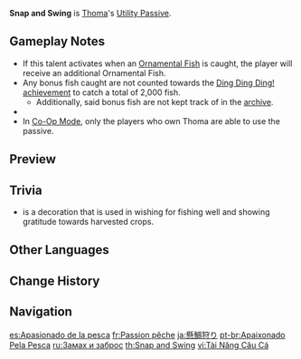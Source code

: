 {{Talent Infobox
|image         = Talent Snap and Swing.png
|character     = Thoma
|type          = Utility Passive
|info          = When you [[Fishing|fish]] successfully in [[Inazuma]], Thoma's help grants a 20% chance of scoring a double catch.
|utility1      = Fishing
|utility2      = Inazuma Fishing
}}
{{Description|"Thoma takes to new life skills like a fish to water. After arriving in Inazuma, he quickly learned how to partake of the bountiful blessings found in the nation's waters."|2=[[Dainsleif]] in [https://youtu.be/tujjklS7LD4 Collected Miscellany - "Thoma: Crimson Armor of Loyalty"]}}
'''Snap and Swing''' is [[Thoma]]'s [[Utility Passive]].

==Gameplay Notes==
* If this talent activates when an [[Ornamental Fish]] is caught, the player will receive an additional Ornamental Fish.
* Any bonus fish caught are not counted towards the [[Ding Ding Ding! (Tier 3)|Ding Ding Ding!]] [[achievement]] to catch a total of 2,000 fish.
** Additionally, said bonus fish are not kept track of in the [[archive]].
* {{Talent Note|character=Thoma|talent=Snap and Swing|no party}}
* In [[Co-Op Mode]], only the players who own Thoma are able to use the passive.

==Preview==
{{Preview
|file    = Snap and Swing Preview
}}

== Trivia ==
* {{Lang|Kakedai|ja=懸鯛|ja_tl=Hanging Breams}} is a decoration that is used in wishing for fishing well and showing gratitude towards harvested crops.

==Other Languages==
{{Other Languages
|en      = Snap and Swing
|zhs     = 悬鲷狩
|zhs_rm  = Xuán diāo shòu
|zht     = 懸鯛狩
|zht_rm  = Xuán diāo shòu
|zh_tl   = 
|ja      = 懸鯛狩り
|ja_rm   = Kakedai-gari
|ja_tl   = Hunting for Hanging Breams
|ko      = 가케타이 낚시
|ko_tl   = Gaketai Fishing
|es      = Apasionado de la pesca
|es_tl   = Passionate About Fishing
|fr      = Passion pêche
|fr_tl   = Fishing Passion
|ru      = Замах и заброс
|ru_tl   = Swing and Cast
|th      = Snap and Swing
|vi      = Tài Năng Câu Cá
|vi_tl   = 
|de      = Brassenjagd
|de_tl   = Bream Hunt
|id      = Snap and Swing
|pt      = Apaixonado Pela Pesca
|pt_tl   = 
|tr      = Bir Taşla İki Balık
|tr_tl   = With One Stone, Two Fish
|tr_note = A play on the saying ''"Two birds with one stone"'', which also exists in the turkish language: {{tr|"Bir Taşla İki kuş"|lit=with one stone, two birds}}.
|it      = Passione per la pesca
|it_tl   = Fishing Passion
}}

==Change History==
{{Change History|2.2}}

==Navigation==
{{Talent Navbox|Thoma}}

[[es:Apasionado de la pesca]]
[[fr:Passion pêche]]
[[ja:懸鯛狩り]]
[[pt-br:Apaixonado Pela Pesca]]
[[ru:Замах и заброс]]
[[th:Snap and Swing]]
[[vi:Tài Năng Câu Cá]]